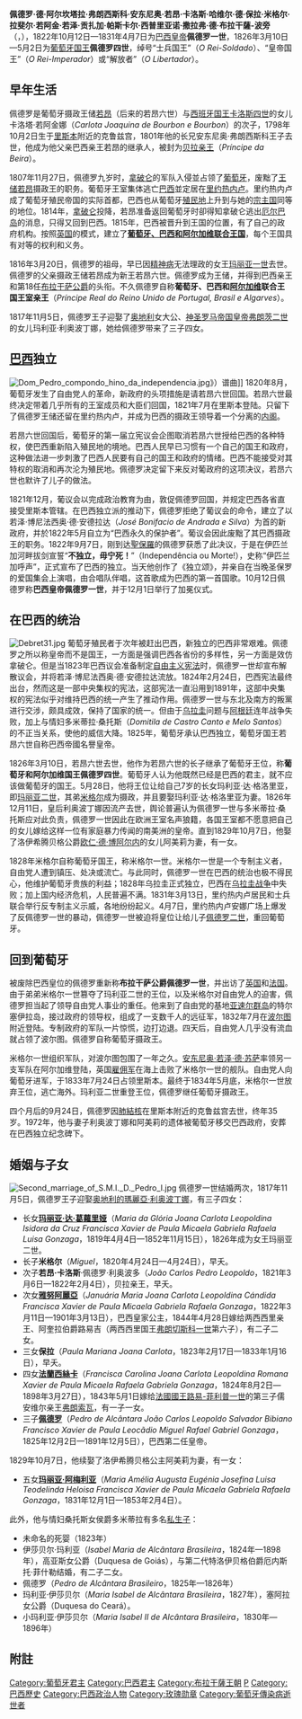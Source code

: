 {{noteTA
|1=zh:若昂; zh-tw:約翰;
|2=zh:曼努埃尔; zh-tw:曼紐;
|3=zh:塞巴斯蒂昂; zh-tw:塞巴斯蒂安;
|4=zh:阿拉贡; zh-tw:亞拉岡;
|5=zh:卡斯蒂利亞; zh-tw:卡斯提爾;
|6=zh:费利佩; zh-tw:菲利普;
|7=zh:杜瓦尔特; zh-tw:杜阿爾特;
|8=zh:费尔南多; zh-tw:斐迪南
}}
{{Infobox royalty
| name            = 佩德罗一世（巴西）<br />佩德罗四世（葡萄牙）
| image           = Portrait of Dom Pedro, Duke of Bragança - Google Art Project edit.jpg
| image_size      = 250px
| caption         = [[巴西君主列表|巴西皇帝]]佩德罗一世
| succession      = [[巴西君主列表|巴西皇帝]]
| reign           = 1822年10月12日-1831年4月7日（{{age in years and days|1822|10|12|1831|4|7|age=no}}）
| coronation      = 1822年12月1日
| successor       = [[佩德罗二世_(巴西)|佩德罗二世]]
| succession1     = [[葡萄牙君主列表|葡萄牙和阿尔加维国王]]
| reign1          = 1826年3月10日-1826年5月2日（{{age in years and days|1826|3|10|1826|5|2|age=no}}）
| coronation1     = 
| predecessor1    = [[若昂六世|若昂六世]]
| successor1      = [[玛丽亚二世_(葡萄牙)|玛丽亚二世]]
| spouse = [[瑪麗亞·利奧波丁娜_(奥地利)|奥地利的玛丽亚·利奥波丁娜]]<br>[[洛伊希滕貝格的阿美莉|洛伊希滕貝格的阿美莉]]
| issue =
  {{plainlist |
* [[玛丽亚二世_(葡萄牙)|玛丽亚二世]]
* [[巴西的雅努阿麗亞公主|雅努阿麗亞公主]]
* {{le|保拉公主 (巴西)|Princess Paula of Brazil|保拉公主}}
* [[弗朗西絲卡公主_(巴西)|弗朗西絲卡，儒安維爾親王妃]]
* [[佩德罗二世_(巴西)|佩德罗二世]]，[[巴西君主列表|巴西皇帝]]
* [[巴西公主玛丽亚·阿梅利亚|玛丽亚·阿梅利亚公主]]
  }}
| issue-link      = #婚姻与子女
| issue-pipe      = 及其他
| full name       = 佩德罗·德·阿尔坎塔拉·弗朗西斯科·安东尼奥·若昂·卡洛斯·哈维尔·德·保拉·米格尔·拉斐尔·若阿金·若泽·贡扎加·帕斯卡尔·西普里亚诺·撒拉弗<br>''Pedro de Alcântara Francisco António João Carlos Xavier de Paula Miguel Rafael Joaquim José Gonzaga Pascoal Cipriano Serafim''
| house           = [[布拉干萨王朝|布拉干萨王朝]]
| father          = [[若昂六世|若昂六世]]
| mother          = [[西班牙的卡洛塔·若阿金娜|西班牙的卡洛塔·若阿金娜]]
| birth_date      = {{birth date|1798|10|12|df=y}}
| birth_place     = {{flag|Kingdom of Portugal|1750}}[[里斯本|里斯本]]{{link-pt|克卢什国家宫|Palácio Nacional de Queluz|克卢什宫}}
| death_date      = {{death date and age|1834|9|24|1798|10|12|df=y}}
| death_place     = {{flag|Kingdom of Portugal}}[[里斯本|里斯本]]{{link-pt|克卢什国家宫|Palácio Nacional de Queluz|克卢什宫}}
| burial_place    = {{BRA}}圣保罗巴西独立纪念碑
| signature       = Signature of Emperor Pedro I of Brazil.png
| religion        = [[罗马天主教|罗马天主教]]
}}

'''佩德罗·德·阿尔坎塔拉·弗朗西斯科·安东尼奥·若昂·卡洛斯·哈维尔·德·保拉·米格尔·拉斐尔·若阿金·若泽·贡扎加·帕斯卡尔·西普里亚诺·撒拉弗·德·布拉干薩-波旁'''（{{lang-pt|Pedro de Alcântara Francisco António João Carlos Xavier de Paula Miguel Rafael Joaquim José Gonzaga Pascoal Cipriano Serafim de Bragança e Bourbon}}，{{bd|1798年|10月12日|1834年|9月24日|catIdx=P}}），1822年10月12日—1831年4月7日为[[巴西君主列表|巴西皇帝]]'''佩德罗一世'''，1826年3月10日—5月2日为[[葡萄牙君主列表|葡萄牙国王]]'''佩德罗四世'''，绰号“士兵国王”（''O Rei-Soldado''）、“皇帝国王”（''O Rei-Imperador''）或“解放者”（''O Libertador ''）。

== 早年生活 ==
佩德罗是葡萄牙摄政王储[[若昂六世|若昂]]（后来的若昂六世）与[[西班牙君主列表|西班牙国王]][[卡洛斯四世|卡洛斯四世]]的女儿卡洛塔·若阿金娜（''Carlota Joaquina de Bourbon e Bourbon''）的次子，1798年10月2日生于[[里斯本|里斯本]]附近的克鲁兹宫，1801年他的长兄安东尼奥·弗朗西斯科王子去世，他成为他父亲巴西亲王若昂的继承人，被封为[[贝拉亲王|贝拉亲王]]（''Príncipe da Beira''）。

1807年11月27日，佩德罗九岁时，[[拿破仑|拿破仑]]的军队入侵並占领了[[葡萄牙|葡萄牙]]，废黜了[[若昂六世|王储若昂]]摄政王的职务。葡萄牙王室集体逃亡[[巴西|巴西]]並定居在[[里约热内卢|里约热内卢]]。里约热内卢成了葡萄牙殖民帝国的实际首都，巴西也从葡萄牙[[殖民地|殖民地]]上升到与她的[[宗主国|宗主国]]同等的地位。1814年，[[拿破仑一世|拿破仑]]投降，若昂准备返回葡萄牙时卻得知拿破仑逃出[[厄尔巴岛|厄尔巴岛]]的消息，只得又回到巴西。1815年，巴西被晋升到王国的位置，有了自己的政府机构。按照[[英国|英国]]的模式，建立了'''[[葡萄牙－巴西－阿尔加维联合王国|葡萄牙、巴西和阿尔加维联合王国]]'''，每个王国具有对等的权利和义务。

1816年3月20日，佩德罗的祖母，早已因[[精神病|精神病]]无法理政的女王[[玛丽亚一世_(葡萄牙)|玛丽亚一世]]去世。佩德罗的父亲摄政王储若昂成为新王若昂六世。佩德罗成为王储，并得到巴西亲王和第18任[[布拉干萨公爵|布拉干萨公爵]]的头衔。不久佩德罗自称'''葡萄牙、巴西和[[阿尔加维|阿尔加维]]联合王国王室亲王'''（''Príncipe Real do Reino Unido de Portugal, Brasil e Algarves''）。

1817年11月5日，佩德罗王子迎娶了[[奥地利|奥地利]]女大公、[[神聖羅馬皇帝|神圣罗马帝国皇帝]][[弗朗茨二世_(神圣罗马帝国)|弗朗茨二世]]的女儿玛利亚·利奥波丁娜，她给佩德罗带来了三子四女。

== [[巴西|巴西]]独立 ==
[[File:Dom_Pedro_compondo_hino_da_independencia.jpg|thumb]]》）谱曲]]
1820年8月，葡萄牙发生了自由党人的革命，新政府的头项措施是请若昂六世回国。若昂六世最终决定带着几乎所有的王室成员和大臣们回国，1821年7月在里斯本登陆。只留下了佩德罗王储还留在里约热内卢，并成为巴西的摄政王领导着一个分离的[[内阁|内阁]]。

若昂六世回国后，葡萄牙的第一届立宪议会企图取消若昂六世授给巴西的各种特权，使巴西重新陷入殖民地的境地。巴西人民早已习惯有一个自己的国王和政府，这种做法进一步刺激了巴西人民要有自己的国王和政府的情绪。巴西不能接受对其特权的取消和再次沦为殖民地。佩德罗决定留下来反对葡政府的这项决议，若昂六世也默许了儿子的做法。

1821年12月，葡议会以完成政治教育为由，敦促佩德罗回国，并规定巴西各省直接受里斯本管辖。在巴西独立派的推动下，佩德罗拒绝了葡议会的命令，建立了以若泽·博尼法西奥·德·安德拉达（''José Bonifacio de Andrada e Silva''）为首的新政府，并於1822年5月自立为“巴西永久的保护者”。葡议会因此废黜了其巴西摄政王的职务。1822年9月7日，刚到达[[聖保羅_(巴西)|聖保羅]]的佩德罗获悉了此决议，于是在伊匹兰加河畔拔剑宣誓“'''不独立，毋宁死！'''”（Independência ou Morte!），史称“伊匹兰加呼声”，正式宣布了巴西的独立。当天他创作了《独立颂》，并亲自在当晚圣保罗的爱国集会上演唱，由合唱队伴唱，这首歌成为巴西的第一首国歌。10月12日佩德罗称'''巴西皇帝佩德罗一世'''，并于12月1日举行了加冕仪式。

== 在巴西的统治 ==
[[File:Debret31.jpg|thumb]]
葡萄牙殖民者于次年被赶出巴西，新独立的巴西非常艰难。佩德罗之所以称皇帝而不是国王，一方面是强调巴西各省份的多样性，另一方面是效仿拿破仑。但是当1823年巴西议会准备制定[[自由主义|自由主义]][[宪法|宪法]]时，佩德罗一世却宣布解散议会，并将若泽·博尼法西奥·德·安德拉达流放。1824年2月24日，巴西宪法最终出台，然而这是一部中央集权的宪法，这部宪法一直沿用到1891年，这部中央集权的宪法似乎对维持巴西的统一产生了推动作用。佩德罗一世与东北及南方的叛黨进行交涉，颇具成效，保持了国家的统一。但由于[[乌拉圭|乌拉圭]]问题与[[阿根廷|阿根廷]]连年战争失败，加上与情妇多米蒂拉·桑托斯（''Domitila de Castro Canto e Melo Santos''）的不正当关系，使他的威信大降。1825年，葡萄牙承认巴西独立，葡萄牙国王若昂六世自称巴西帝國名譽皇帝。

1826年3月10日，若昂六世去世，他作为若昂六世的长子继承了葡萄牙王位，称'''葡萄牙和阿尔加维国王佩德罗四世'''。葡萄牙人认为他既然已经是巴西的君主，就不应该做葡萄牙的国王。5月28日，他将王位让给自己7岁的长女玛利亚·达·格洛里亚，即[[玛丽亚二世_(葡萄牙)|玛丽亚二世]]，其弟[[米格爾一世_(葡萄牙)|米格尔]]成为摄政，并且要娶玛利亚·达·格洛里亚为妻。1826年12月11日，皇后利奥波丁娜因流产去世，舆论普遍认为佩德罗一世与多米蒂拉·桑托斯应对此负责，佩德罗一世因此在欧洲王室名声狼籍，各国王室都不愿意把自己的女儿嫁给这样一位有家庭暴力传闻的南美洲的皇帝。直到1829年10月7日，他娶了洛伊希腾贝格公爵[[欧仁·德·博阿尔内|欧仁·德·博阿尔内]]的女儿阿美莉为妻，有一女。

1828年米格尔自称葡萄牙国王，称米格尔一世。米格尔一世是一个专制主义者，自由党人遭到镇压、处决或流亡。与此同时，佩德罗一世在巴西的统治也极不得民心，他维护葡萄牙贵族的利益；1828年乌拉圭正式独立，巴西在[[乌拉圭战争|乌拉圭战争]]中失败；加上国内经济危机，人民普遍不满。1831年3月13日，里约热内卢居民和士兵联合举行反专制主义示威，各地纷纷起义。4月7日，里约热内卢安娜广场上爆发了反佩德罗一世的暴动，佩德罗一世被迫将皇位让给儿子[[佩德罗二世_(巴西)|佩德罗二世]]，重回葡萄牙。

== 回到葡萄牙 ==
被废除巴西皇位的佩德罗重新称'''布拉干萨公爵佩德罗一世'''，并出访了[[英国|英国]]和[[法国|法国]]。由于弟弟米格尔一世篡夺了玛利亚二世的王位，以及米格尔对自由党人的迫害，佩德罗担当起了领导自由党人事业的重任。他来到了自由党的基地[[亚速尔群岛|亚速尔群岛]]的特尔塞伊拉岛，接过政府的领导权，组成了一支数千人的远征军，1832年7月在[[波尔图|波尔图]]附近登陆。专制政府的军队一片惊慌，边打边退。四天后，自由党人几乎没有流血就占领了波尔图。佩德罗自称葡萄牙摄政王。

米格尔一世组织军队，对波尔图包围了一年之久。[[特尔塞伊拉公爵_(第一)|安东尼奥·若泽·德·苏萨]]率领另一支军队在阿尔加维登陆，英国[[雇佣军|雇佣军]]在海上击败了米格尔一世的舰队。自由党人向葡萄牙进军，于1833年7月24日占领里斯本。最终于1834年5月底，米格尔一世放弃王位，逃亡海外。玛利亚二世重登王位，佩德罗继任葡萄牙摄政王。

四个月后的9月24日，佩德罗因[[肺結核|肺結核]]在里斯本附近的克鲁兹宫去世，终年35岁。1972年，他与妻子利奥波丁娜和阿美莉的遗体被葡萄牙移交巴西政府，安葬在巴西独立纪念碑下。

== 婚姻与子女 ==
[[File:Second_marriage_of_S.M.I._D._Pedro_I.jpg|thumb]]
{{Portal box|巴西|历史|人物}}
佩德罗一世结婚两次，1817年11月5日，佩德罗王子迎娶[[瑪麗亞·利奧波丁娜_(奥地利)|奥地利的瑪麗亞·利奥波丁娜]]，有三子四女：
*长女'''[[瑪麗亞二世_(葡萄牙)|玛丽亚·达·葛蘿里娅]]'''（''Maria da Glória Joana Carlota Leopoldina Isidora da Cruz Francisca Xavier de Paula Micaela Gabriela Rafaela Luisa Gonzaga''，1819年4月4日—1852年11月15日），1826年成为女王玛丽亚二世。
*长子'''米格尔'''（''Miguel''，1820年4月24日—4月24日），早夭。
*次子'''若昂·卡洛斯'''·佩德罗·利奥波多（''João Carlos Pedro Leopoldo''，1821年3月6日—1822年2月4日），贝拉亲王，早夭。
*次女'''[[巴西的雅努阿麗亞公主|雅努阿麗亞]]'''（''Januária Maria Joana Carlota Leopoldina Cándida Francisca Xavier de Paula Micaela Gabriela Rafaela Gonzaga''，1822年3月11日—1901年3月13日），巴西皇家公主，1844年4月28日嫁给两西西里亲王、阿奎拉伯爵路易吉（两西西里国王[[弗朗切斯科一世_(两西西里)|弗朗切斯科一世]]第六子），有二子二女。
*三女'''保拉'''（''Paula Mariana Joana Carlota''，1823年2月17日—1833年1月16日），早夭。
*四女'''[[弗朗西丝卡公主_(巴西)|法蘭西絲卡]]'''（''Francisca Carolina Joana Carlota Leopoldina Romana Xavier de Paula Micaela Rafaela Gabriela Gonzaga''，1824年8月2日—1898年3月27日），1843年5月1日嫁给[[法国君主列表|法國國王]][[路易-菲利普一世|路易-菲利普一世]]的第三子儒安维尔亲王[[弗朗索瓦·奥尔良_(儒安维尔亲王)|弗朗索瓦]]，有一子一女。
*三子'''[[佩德罗二世_(巴西)|佩德罗]]'''（''Pedro de Alcântara João Carlos Leopoldo Salvador Bibiano Francisco Xavier de Paula Leocãdio Miguel Rafael Gabriel Gonzaga''，1825年12月2日—1891年12月5日），巴西第二任皇帝。

1829年10月7日，他续娶了洛伊希腾贝格公主阿美莉为妻，有一女：
*五女'''[[巴西公主玛丽亚·阿梅利亚|玛丽亚·阿梅利亚]]'''（''Maria Amélia Augusta Eugénia Josefina Luisa Teodelinda Heloisa Francisca Xavier de Paula Micaela Gabriela Rafaela Gonzaga''，1831年12月1日—1853年2月4日）。

此外，他与情妇桑托斯女侯爵多米蒂拉有多名[[私生子|私生子]]：
*未命名的死婴（1823年）
*伊莎贝尔·玛利亚（''Isabel Maria de Alcântara Brasileira''，1824年—1898年），高亚斯女公爵（Duquesa de Goiás），与第二代特洛伊贝格伯爵厄内斯托·菲什勒结婚，有二子二女。
*佩德罗（''Pedro de Alcântara Brasileiro''，1825年—1826年）
*玛利亚·伊莎贝尔（''Maria Isabel de Alcântara Brasileira''，1827年），塞阿拉女公爵（Duquesa do Ceará）。
*小玛利亚·伊莎贝尔（''Maria Isabel II de Alcântara Brasileira''，1830年—1896年）
{{Commons+cat|Pedro I do Brasil|佩德罗一世|Pedro I of Brazil}}

==附註==
{{Reflist}}

{{start box}}
{{s-hou|[[布拉干薩王朝|布拉干薩王朝]]|1798年|10月12日|1834年|9月24日|name=佩德羅四世}}
{{s-reg}}
{{s-before|葡萄牙、巴西和阿爾加維聯合王國}}
{{s-title|[[巴西君主列表|巴西皇帝]]|1822年10月12日—1831年4月7日<br />作為佩德羅一世}}
{{s-after|[[佩德羅二世_(巴西)|佩德羅二世]]}}
{{s-before|[[若昂六世|若昂六世]]}}
{{s-title|[[葡萄牙君主列表|葡萄牙和阿爾加維國王]]|1826年3月10日—5月28日<br />作為佩德羅四世}}
{{s-after|[[瑪麗亞二世_(葡萄牙)|瑪麗亞二世]]}}
{{s-before|[[若昂六世|若昂(四世)]]}}
{{s-title|{{link-en|布拉干薩公爵|Duke of Braganza}}|1816年—1826年，1831年—1834年<br />作為佩德羅一世}}
{{s-after|[[佩德羅五世|佩德羅（二世）]]}}
{{s-before|[[若昂六世|若昂六世]]}}
{{s-title|巴西親王|1816年}}
{{s-after|無}}
{{s-before|無}}
{{s-title|葡萄牙、巴西和阿爾加維聯合王國王室親王|1816年—1822年}}
{{s-after|無}}
{{s-vacant||last=[[米格爾一世_(葡萄牙)|米格爾一世]]（1828年）}}
{{s-title|葡萄牙摄政王|1832年—1834年}}
{{s-after|[[瑪麗亞二世_(葡萄牙)|瑪麗亞二世]]|作为女王}}
{{end box}}

{{葡萄牙君主}}
{{巴西皇室}}

{{Authority control}}
[[Category:葡萄牙君主|Category:葡萄牙君主]]
[[Category:巴西君主|Category:巴西君主]]
[[Category:布拉干薩王朝|Category:布拉干薩王朝]]
[[Category:退位的君主|P]]
[[Category:巴西歷史|Category:巴西歷史]]
[[Category:巴西政治人物|Category:巴西政治人物]]
[[Category:玫瑰勋章|Category:玫瑰勋章]]
[[Category:葡萄牙傳染病逝世者|Category:葡萄牙傳染病逝世者]]
